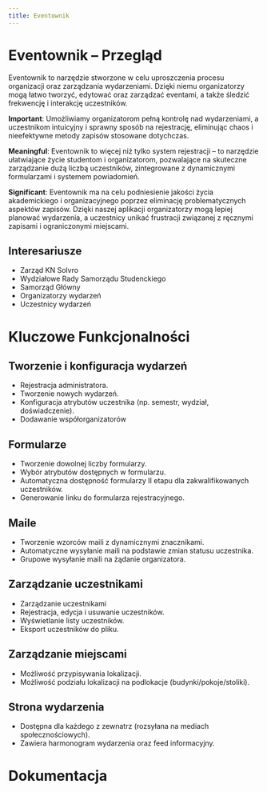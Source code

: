 ```yaml
---
title: Eventownik
---
```



# Eventownik – Przegląd

Eventownik to narzędzie stworzone w celu uproszczenia procesu organizacji oraz zarządzania wydarzeniami. Dzięki niemu organizatorzy mogą łatwo tworzyć, edytować oraz zarządzać eventami, a także śledzić frekwencję i interakcję uczestników.

**Important**: Umożliwiamy organizatorom pełną kontrolę nad wydarzeniami, a uczestnikom intuicyjny i sprawny sposób na rejestrację, eliminując chaos i nieefektywne metody zapisów stosowane dotychczas.

**Meaningful**: Eventownik to więcej niż tylko system rejestracji – to narzędzie ułatwiające życie studentom i organizatorom, pozwalające na skuteczne zarządzanie dużą liczbą uczestników, zintegrowane z dynamicznymi formularzami i systemem powiadomień.

**Significant**: Eventownik ma na celu podniesienie jakości życia akademickiego i organizacyjnego poprzez eliminację problematycznych aspektów zapisów. Dzięki naszej aplikacji organizatorzy mogą lepiej planować wydarzenia, a uczestnicy unikać frustracji związanej z ręcznymi zapisami i ograniczonymi miejscami.

## Interesariusze

- Zarząd KN Solvro
- Wydziałowe Rady Samorządu Studenckiego
- Samorząd Główny
- Organizatorzy wydarzeń
- Uczestnicy wydarzeń

# Kluczowe Funkcjonalności

## Tworzenie i konfiguracja wydarzeń

- Rejestracja administratora.
- Tworzenie nowych wydarzeń.
- Konfiguracja atrybutów uczestnika (np. semestr, wydział, doświadczenie).
- Dodawanie współorganizatorów

## Formularze

- Tworzenie dowolnej liczby formularzy.
- Wybór atrybutów dostępnych w formularzu.
- Automatyczna dostępność formularzy II etapu dla zakwalifikowanych uczestników.
- Generowanie linku do formularza rejestracyjnego.

## Maile

- Tworzenie wzorców maili z dynamicznymi znacznikami.
- Automatyczne wysyłanie maili na podstawie zmian statusu uczestnika.
- Grupowe wysyłanie maili na żądanie organizatora.

## Zarządzanie uczestnikami

- Zarządzanie uczestnikami
- Rejestracja, edycja i usuwanie uczestników.
- Wyświetlanie listy uczestników.
- Eksport uczestników do pliku.

## Zarządzanie miejscami

- Możliwość przypisywania lokalizacji.
- Możliwość podziału lokalizacji na podlokacje (budynki/pokoje/stoliki).

## Strona wydarzenia

- Dostępna dla każdego z zewnatrz (rozsyłana na mediach społecznościowych).
- Zawiera harmonogram wydarzenia oraz feed informacyjny.

# Dokumentacja

<LinkCard title="Strona eventownika" href="https://eventownik.solvro.pl/" />
<LinkCard
  title="web-eventownik-v2"
  href="https://github.com/Solvro/backend-eventownik"
/>
<LinkCard
  title="backend-eventownik"
  href="https://github.com/Solvro/web-eventownik-v2"
/>
<LinkCard
  title="Backend api docs"
  href="https://api.eventownik.solvro.pl/docs#tag/v1"
/>
<LinkCard
  title="UI Design - Figma"
  href="https://www.figma.com/design/GXw4bWN4Wf662GFA8GW7mM/Eventownik-2.0"
/>
<LinkCard
  title="Portfolio Solvro"
  href="https://solvro.pwr.edu.pl/pl/portfolio/eventownik/"
/>
<LinkCard
  title="Katalogu projektu na dysku"
  href="https://drive.google.com/drive/u/1/folders/17xhCBIo-aiDsRCU4u4wdyF-xSv6_AlQG"
/>
